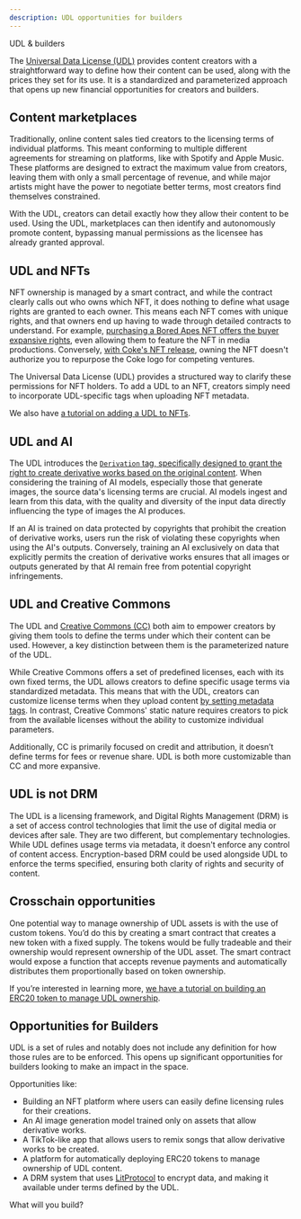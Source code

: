 ```yaml
---
description: UDL opportunities for builders
---
```



<div className="flex flex-col mt-5">
	<div className="flex items-end">
		<div className="">
			<Heading level={1}>UDL & builders</Heading>
		</div>
	</div>
</div>

The [Universal Data License (UDL)](https://mirror.xyz/0x64eA438bd2784F2C52a9095Ec0F6158f847182d9/AjNBmiD4A4Sw-ouV9YtCO6RCq0uXXcGwVJMB5cdfbhE) provides content creators with a straightforward way to define how their content can be used, along with the prices they set for its use. It is a standardized and parameterized approach that opens up new financial opportunities for creators and builders.

## Content marketplaces

Traditionally, online content sales tied creators to the licensing terms of individual platforms. This meant conforming to multiple different agreements for streaming on platforms, like with Spotify and Apple Music. These platforms are designed to extract the maximum value from creators, leaving them with only a small percentage of revenue, and while major artists might have the power to negotiate better terms, most creators find themselves constrained.

With the UDL, creators can detail exactly how they allow their content to be used. Using the UDL, marketplaces can then identify and autonomously promote content, bypassing manual permissions as the licensee has already granted approval.

## UDL and NFTs

NFT ownership is managed by a smart contract, and while the contract clearly calls out who owns which NFT, it does nothing to define what usage rights are granted to each owner. This means each NFT comes with unique rights, and that owners end up having to wade through detailed contracts to understand. For example, [purchasing a Bored Apes NFT offers the buyer expansive rights](https://dot.la/bored-ape-go-holllywood-2657509705.html), even allowing them to feature the NFT in media productions. Conversely, [with Coke's NFT release](https://www.bsc.news/post/coca-cola-launches-exclusive-nft-collection-masterpiece-on-base-blockchain), owning the NFT doesn't authorize you to repurpose the Coke logo for competing ventures.

The Universal Data License (UDL) provides a structured way to clarify these permissions for NFT holders. To add a UDL to an NFT, creators simply need to incorporate UDL-specific tags when uploading NFT metadata.

We also have [a tutorial on adding a UDL to NFTs](/hands-on/tutorials/udl-nft).

## UDL and AI

The UDL introduces the [`Derivation` tag, specifically designed to grant the right to create derivative works based on the original content](https://arwiki.wiki/#/en/Universal-Data-License-How-to-use-it#toc_Derivations). When considering the training of AI models, especially those that generate images, the source data's licensing terms are crucial. AI models ingest and learn from this data, with the quality and diversity of the input data directly influencing the type of images the AI produces.

If an AI is trained on data protected by copyrights that prohibit the creation of derivative works, users run the risk of violating these copyrights when using the AI's outputs. Conversely, training an AI exclusively on data that explicitly permits the creation of derivative works ensures that all images or outputs generated by that AI remain free from potential copyright infringements.

## UDL and Creative Commons

The UDL and [Creative Commons (CC)](https://creativecommons.org/) both aim to empower creators by giving them tools to define the terms under which their content can be used. However, a key distinction between them is the parameterized nature of the UDL.

While Creative Commons offers a set of predefined licenses, each with its own fixed terms, the UDL allows creators to define specific usage terms via standardized metadata. This means that with the UDL, creators can customize license terms when they upload content [by setting metadata tags](https://arwiki.wiki/#/en/Universal-Data-License-How-to-use-it). In contrast, Creative Commons' static nature requires creators to pick from the available licenses without the ability to customize individual parameters.

Additionally, CC is primarily focused on credit and attribution, it doesn’t define terms for fees or revenue share. UDL is both more customizable than CC and more expansive.

## UDL is not DRM

The UDL is a licensing framework, and Digital Rights Management (DRM) is a set of access control technologies that limit the use of digital media or devices after sale. They are two different, but complementary technologies. While UDL defines usage terms via metadata, it doesn't enforce any control of content access. Encryption-based DRM could be used alongside UDL to enforce the terms specified, ensuring both clarity of rights and security of content.

## Crosschain opportunities

One potential way to manage ownership of UDL assets is with the use of custom tokens. You’d do this by creating a smart contract that creates a new token with a fixed supply. The tokens would be fully tradeable and their ownership would represent ownership of the UDL asset. The smart contract would expose a function that accepts revenue payments and automatically distributes them proportionally based on token ownership.

If you’re interested in learning more, [we have a tutorial on building an ERC20 token to manage UDL ownership](/hands-on/tutorials/udl-erc20).

## Opportunities for Builders

UDL is a set of rules and notably does not include any definition for how those rules are to be enforced. This opens up significant opportunities for builders looking to make an impact in the space.

Opportunities like:

-   Building an NFT platform where users can easily define licensing rules for their creations.
-   An AI image generation model trained only on assets that allow derivative works.
-   A TikTok-like app that allows users to remix songs that allow derivative works to be created.
-   A platform for automatically deploying ERC20 tokens to manage ownership of UDL content.
-   A DRM system that uses [LitProtocol](https://litprotocol.com/) to encrypt data, and making it available under terms defined by the UDL.

What will you build?
